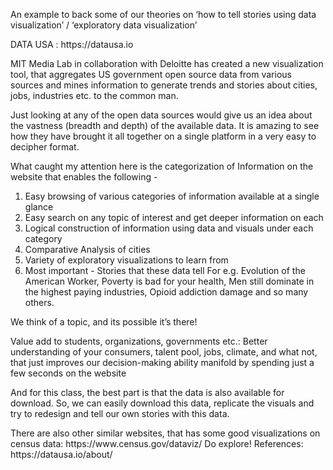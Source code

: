 An example to back some of our theories on 'how to tell stories using data visualization' / 'exploratory data visualization'

DATA USA :     https://datausa.io

MIT Media Lab in collaboration with Deloitte has created a new visualization tool, that aggregates US government open source data from various sources and mines information to generate trends and stories about cities, jobs, industries etc. to the common man.

Just looking at any of the open data sources would give us an idea about the vastness (breadth and depth) of the available data. It is amazing to see how they have brought it all together on a single platform in a very easy to decipher format.

What caught my attention here is the categorization of Information on the website that enables the following - 

1.	Easy browsing of various categories of information available at a single glance
2.	Easy search on any topic of interest and get deeper information on each
3.	Logical construction of information using data and visuals under each category
4.	Comparative Analysis of cities
5.	Variety of exploratory visualizations to learn from 
6.	Most important - Stories that these data tell For e.g. Evolution of the American Worker, Poverty is bad for your health, Men still dominate in the highest paying industries, Opioid addiction damage and so many others. 

We think of a topic, and its possible it's there! 

Value add to students, organizations, governments etc.: Better understanding of your consumers, talent pool, jobs, climate, and what not, that just improves our decision-making ability manifold by spending just a few seconds on the website

And for this class, the best part is that the data is also available for download. So, we can easily download this data, replicate the visuals and try to redesign and tell our own stories with this data.

There are also other similar websites, that has some good visualizations on census data: https://www.census.gov/dataviz/ 
Do explore!
References:
https://datausa.io/about/

